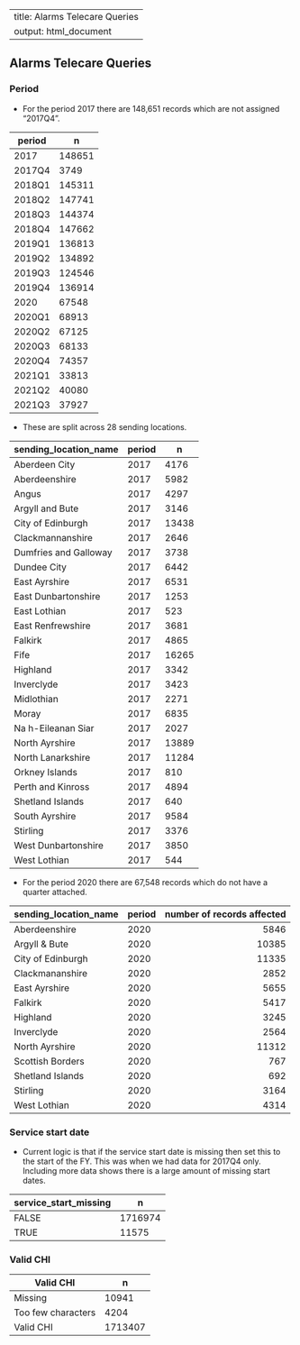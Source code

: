---
title: Alarms Telecare Queries
output: html_document
----

## Alarms Telecare Queries

### Period 

* For the period 2017 there are 148,651 records which are not assigned "2017Q4".

| period    |   n     |
|-----------|---------|
| 2017      |   148651|
| 2017Q4    |     3749|
| 2018Q1    |   145311|
| 2018Q2    |   147741|
| 2018Q3    |   144374|
| 2018Q4    |   147662|
| 2019Q1    |   136813|
| 2019Q2    |   134892|
| 2019Q3    |   124546|
| 2019Q4    |   136914|
| 2020      |    67548| 
| 2020Q1    |    68913|
| 2020Q2    |    67125|
| 2020Q3    |    68133|
| 2020Q4    |    74357|
| 2021Q1    |    33813|
| 2021Q2    |    40080|
| 2021Q3    |    37927|

* These are split across 28 sending locations.

| sending_location_name | period  |   n   |
|-----------------------|---------|-------|
| Aberdeen City	        |   2017  | 4176  |
| Aberdeenshire	        |   2017  | 5982  |
| Angus	                |   2017	| 4297  |
| Argyll and Bute	      |   2017	| 3146  |
| City of Edinburgh	    |   2017  |	13438 |
| Clackmannanshire      |  	2017  | 2646  |
| Dumfries and Galloway	|   2017  |	3738  |
| Dundee City           | 	2017  |	6442  |
| East Ayrshire	        |   2017  |	6531  |
| East Dunbartonshire   | 	2017  |	1253  |
| East Lothian          | 	2017  |	523   |
| East Renfrewshire     | 	2017  |	3681  |
| Falkirk               | 	2017  |	4865  |
| Fife                  | 	2017  | 16265 |
| Highland              | 	2017  |	3342  |
| Inverclyde            | 	2017  |	3423  |
| Midlothian            | 	2017	| 2271  |
| Moray                 | 	2017	| 6835  |
| Na h-Eileanan Siar	  |   2017  |	2027  |
| North Ayrshire        | 	2017  |	13889 |
| North Lanarkshire     | 	2017  |	11284 |
| Orkney Islands        | 	2017  |	810   |
| Perth and Kinross     | 	2017  |	4894  |
| Shetland Islands      | 	2017  |	640   |
| South Ayrshire        | 	2017  |	9584  |
| Stirling              | 	2017  |	3376  |
| West Dunbartonshire   | 	2017  |	3850  |
| West Lothian          | 	2017  |	544   |


* For the period 2020 there are 67,548 records which do not have a quarter attached. 


| sending_location_name | period|number of records affected |
|-----------------------|-------|--------------------------:|
| Aberdeenshire         | 2020  |                       5846|
| Argyll & Bute         | 2020  |                      10385|
| City of Edinburgh     | 2020  |                      11335|
| Clackmananshire       | 2020  |                       2852|
| East Ayrshire         | 2020  |                       5655|
| Falkirk               | 2020  |                       5417|
| Highland              | 2020  |                       3245|
| Inverclyde            | 2020  |                       2564|
| North Ayrshire        | 2020  |                      11312|
| Scottish Borders      | 2020  |                        767|
| Shetland Islands      | 2020  |                        692|
| Stirling              | 2020  |                       3164|
| West Lothian          | 2020  |                       4314|


### Service start date 

* Current logic is that if the service start date is missing then set this to the start of the FY. This was 
  when we had data for 2017Q4 only. Including more data shows there is a large amount of missing start dates.


| service_start_missing |     n   |
|-----------------------|---------|
| FALSE                 |  1716974|
| TRUE                  |    11575|


### Valid CHI

| Valid CHI           |    n    |
|---------------------|---------|  
| Missing             |  10941  |
| Too few characters  |  4204   |
| Valid CHI           |  1713407|



